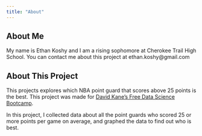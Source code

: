 ```yaml
---
title: "About"
---
```


## About Me

My name is Ethan Koshy and I am a rising sophomore at Cherokee Trail High School. You can contact me about this project at ethan.koshy@gmail.com

## About This Project

This projects explores which NBA point guard that scores above 25 points is the best. 
This project was made for [David Kane's Free Data Science Bootcamp](https://bootcamp.davidkane.info).

In this project, I collected data about all the point guards who scored 25 or more points per game on average, and graphed the data to find out who is best.